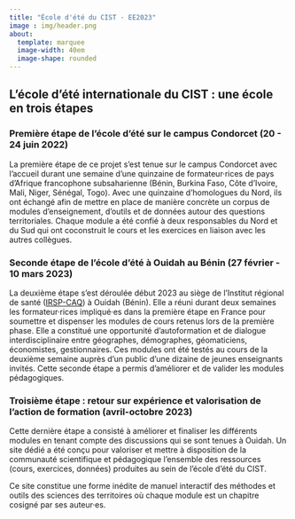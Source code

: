 ```yaml
---
title: "École d'été du CIST · EE2023"
image : img/header.png
about:
  template: marquee
  image-width: 40em
  image-shape: rounded
---
```


## L'école d'été internationale du CIST : une école en trois étapes

### Première étape de l'école d'été sur le campus Condorcet (20 - 24 juin 2022)

La première étape de ce projet s'est tenue sur le campus Condorcet avec l'accueil durant une semaine d'une quinzaine de formateur·rices de pays d'Afrique francophone subsaharienne (Bénin, Burkina Faso, Côte d'Ivoire, Mali, Niger, Sénégal, Togo). Avec une quinzaine d'homologues du Nord, ils ont échangé afin de mettre en place de manière concrète un corpus de modules d'enseignement, d'outils et de données autour des questions territoriales. Chaque module a été confié à deux responsables du Nord et du Sud qui ont coconstruit le cours et les exercices en liaison avec les autres collègues.

### Seconde étape de l'école d'été à Ouidah au Bénin (27 février - 10 mars 2023)

La deuxième étape s'est déroulée début 2023 au siège de l'Institut régional de santé ([IRSP-CAQ](https://www.irsp-ouidah.org/home/))
à Ouidah (Bénin). Elle a réuni durant deux semaines les formateur·rices impliqué·es dans la première étape en France pour soumettre et dispenser les modules de cours retenus lors de la première phase. Elle a constitué une opportunité d'autoformation et de dialogue interdisciplinaire entre géographes, démographes, géomaticiens, économistes, gestionnaires. Ces modules ont été testés au cours de la deuxième semaine auprès d'un public d'une dizaine de jeunes enseignants invités. Cette seconde étape a permis d'améliorer et de valider les modules pédagogiques.

### Troisième étape : retour sur expérience et valorisation de l’action de formation (avril-octobre 2023)

Cette dernière étape a consisté à améliorer et finaliser les différents modules en tenant compte des discussions qui se sont tenues à Ouidah. Un site dédié a été conçu pour valoriser et mettre à disposition de la communauté scientifique et pédagogique l'ensemble des ressources (cours, exercices, données) produites au sein de l'école d'été du CIST. 

Ce site constitue une forme inédite de manuel interactif des méthodes et outils des sciences des territoires où chaque module est un chapitre cosigné par ses auteur·es. 


